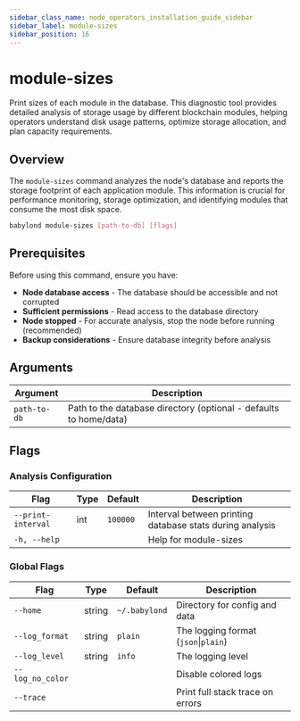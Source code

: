 ```yaml
---
sidebar_class_name: node_operators_installation_guide_sidebar
sidebar_label: module-sizes
sidebar_position: 16
---
```


# module-sizes

Print sizes of each module in the database. This diagnostic tool provides detailed analysis of storage usage by different blockchain modules, helping operators understand disk usage patterns, optimize storage allocation, and plan capacity requirements.

## Overview

The `module-sizes` command analyzes the node's database and reports the storage footprint of each application module. This information is crucial for performance monitoring, storage optimization, and identifying modules that consume the most disk space.

```bash
babylond module-sizes [path-to-db] [flags]
```

## Prerequisites

Before using this command, ensure you have:

- **Node database access** - The database should be accessible and not corrupted
- **Sufficient permissions** - Read access to the database directory
- **Node stopped** - For accurate analysis, stop the node before running (recommended)
- **Backup considerations** - Ensure database integrity before analysis

## Arguments

| Argument | Description |
|----------|-------------|
| `path-to-db` | Path to the database directory (optional - defaults to home/data) |

## Flags

### Analysis Configuration

| Flag | Type | Default | Description |
|------|------|---------|-------------|
| `--print-interval` | int | `100000` | Interval between printing database stats during analysis |
| `-h, --help` | | | Help for module-sizes |

### Global Flags

| Flag | Type | Default | Description |
|------|------|---------|-------------|
| `--home` | string | `~/.babylond` | Directory for config and data |
| `--log_format` | string | `plain` | The logging format (`json`\|`plain`) |
| `--log_level` | string | `info` | The logging level |
| `--log_no_color` | | | Disable colored logs |
| `--trace` | | | Print full stack trace on errors |


